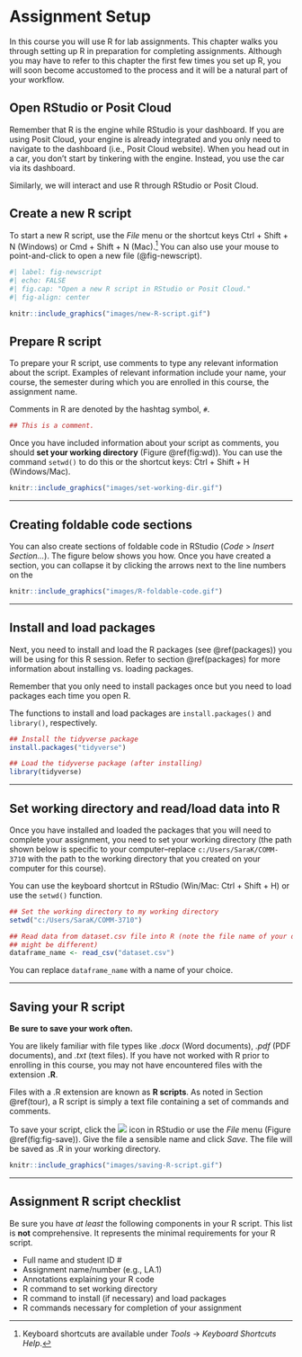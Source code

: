 # Assignment Setup {#sec-setup}

In this course you will use R for lab assignments. This chapter walks you through setting up R in preparation for completing assignments. Although you may have to refer to this chapter the first few times you set up R, you will soon become accustomed to the process and it will be a natural part of your workflow.


## Open RStudio or Posit Cloud

Remember that R is the engine while RStudio is your dashboard. If you are using Posit Cloud, your engine is already integrated and you only need to navigate to the dashboard (i.e., Posit Cloud website). When you head out in a car, you don't start by tinkering with the engine. Instead, you use the car via its dashboard.

Similarly, we will interact and use R through RStudio or Posit Cloud.


## Create a new R script

To start a new R script, use the *File* menu or the shortcut keys Ctrl + Shift + N (Windows) or Cmd + Shift + N (Mac).^[Keyboard shortcuts are available under *Tools* $\rightarrow$ *Keyboard Shortcuts Help*.] You can also use your mouse to point-and-click to open a new file (@fig-newscript).

```r
#| label: fig-newscript
#| echo: FALSE
#| fig.cap: "Open a new R script in RStudio or Posit Cloud."
#| fig-align: center

knitr::include_graphics("images/new-R-script.gif")

```


## Prepare R script

To prepare your R script, use comments to type any relevant information about the script. Examples of relevant information include your name, your course, the semester during which you are enrolled in this course, the assignment name.

Comments in R are denoted by the hashtag symbol, `#`.

```r
## This is a comment.
```

Once you have included information about your script as comments, you should **set your working directory** (Figure \@ref(fig:wd)). You can use the command `setwd()` to do this or the shortcut keys: Ctrl + Shift + H (Windows/Mac).

```r
knitr::include_graphics("images/set-working-dir.gif")
```

---

## Creating foldable code sections

You can also create sections of foldable code in RStudio (*Code* > *Insert Section...*). The figure below shows you how. Once you have created a section, you can collapse it by clicking the arrows next to the line numbers on the 

```r
knitr::include_graphics("images/R-foldable-code.gif")
```


---

## Install and load packages

Next, you need to install and load the R packages (see \@ref(packages)) you will be using for this R session. Refer to section \@ref(packages) for more information about installing vs. loading packages.

Remember that you only need to install packages once but you need to load packages each time you open R.

The functions to install and load packages are `install.packages()` and `library()`, respectively.

```r
## Install the tidyverse package
install.packages("tidyverse")

## Load the tidyverse package (after installing)
library(tidyverse)
```

---

## Set working directory and read/load data into R

Once you have installed and loaded the packages that you will need to complete your assignment, you need to set your working directory (the path shown below is specific to your computer--replace `c:/Users/SaraK/COMM-3710` with the path to the working directory that you created on your computer for this course).

You can use the keyboard shortcut in RStudio (Win/Mac: Ctrl + Shift + H) or use the `setwd()` function.

```r
## Set the working directory to my working directory
setwd("c:/Users/SaraK/COMM-3710")

## Read data from dataset.csv file into R (note the file name of your dataset
## might be different)
dataframe_name <- read_csv("dataset.csv")
```

You can replace `dataframe_name` with a name of your choice.

---

## Saving your R script {#sec-saveRscript}

**Be sure to save your work often.**

You are likely familiar with file types like *.docx* (Word documents), *.pdf* (PDF documents), and *.txt* (text files). If you have not worked with R prior to enrolling in this course, you may not have encountered files with the extension **.R**.

Files with a .R extension are known as **R scripts**. As noted in Section \@ref(tour), a R script is simply a text file containing a set of commands and comments.

To save your script, click the <img src="images/save.png"/> icon in RStudio or use the *File* menu (Figure \@ref(fig:fig-save)). Give the file a sensible name and click *Save*. The file will be saved as <filename>.R in your working directory.

```r
knitr::include_graphics("images/saving-R-script.gif")
```

---

## Assignment R script checklist

Be sure you have *at least* the following components in your R script. This list is **not** comprehensive. It represents the minimal requirements for your R script.

- Full name and student ID \#
- Assignment name/number (e.g., LA.1)
- Annotations explaining your R code
- R command to set working directory
- R command to install (if necessary) and load packages
- R commands necessary for completion of your assignment
